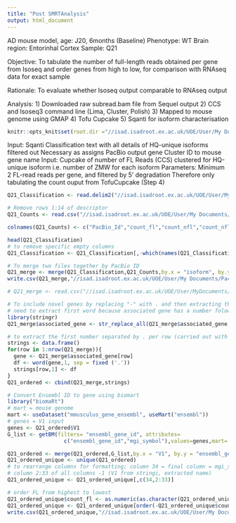 ```yaml
---
title: "Post SMRTAnalysis"
output: html_document
---
```

AD mouse model, age: J20, 6months (Baseline)
Phenotype: WT
Brain region: Entorinhal Cortex
Sample: Q21

Objective: To tabulate the number of full-length reads obtained per gene from Isoseq and order genes from high to low, for comparison with RNAseq data for exact sample 

Rationale: To evaluate whether Isoseq output comparable to RNAseq output 

Analysis: 
1) Downloaded raw subread.bam file from Sequel output 
2) CCS and Isoseq3 command line (Lima, Cluster, Polish)
3) Mapped to mouse genome using GMAP 
4) Tofu Cupcake 
5) Sqanti for isoform characterisation  

```r
knitr::opts_knit$set(root.dir ="//isad.isadroot.ex.ac.uk/UOE/User/My Documents/PacBio/AD_Mouse_Tg4510/2 months/Q21")
```
Input: Sqanti Classification text with all details of HQ-unique isoforms filtered out
  Necessary as assigns PacBio output gene Cluster ID to mouse gene name 
Input: Cupcake of number of FL Reads (CCS) clustered for HQ-unique isoform  i.e. number of ZMW for each isoform
  Parameters: Minimum 2 FL-read reads per gene, and filtered by 5' degradation
  Therefore only tabulating the count ouput from TofuCupcake (Step 4)
```r
Q21_Classification <- read.delim2("//isad.isadroot.ex.ac.uk/UOE/User/My Documents/PacBio/AD_Mouse_Tg4510/2 months/Q21/Isoseq3/Q21_classification.txt", header = TRUE)

# Remove rows 1:14 of descriptor 
Q21_Counts <- read.csv("//isad.isadroot.ex.ac.uk/UOE/User/My Documents/PacBio/AD_Mouse_Tg4510/2 months/Q21/Isoseq3/Q21.collapsed.min_fl_2.filtered.abundance.csv", header = TRUE)[-c(1:14),]

colnames(Q21_Counts) <- c("PacBio_Id","count_fl","count_nfl","count_nfl_amb","norm_fl","norm_nfl","norm_nfl_amb")
```
```r
head(Q21_Classification)
# to remove specific empty columns 
Q21_Classification <- Q21_Classification[,-which(names(Q21_Classification) %in% c("sd_cov","min_cov","FL","min_sample_cov","iso_exp","gene_exp","ratio_exp"))]
```

```r
# To merge two files together by PacBio ID
Q21_merge <- merge(Q21_Classification,Q21_Counts,by.x = "isoform", by.y = "PacBio_Id")
write.csv(Q21_merge,"//isad.isadroot.ex.ac.uk/UOE/User/My Documents/PacBio/AD_Mouse_Tg4510/2 months/Q21/Isoseq3/Merged_Q21.csv")
```

```r
# Q21_merge <- read.csv("//isad.isadroot.ex.ac.uk/UOE/User/MyDocuments/PacBio/AD_Mouse_J20/Q21/Merged_Q21.csv", header = TRUE)[,-1]

# To include novel genes by replacing "-" with . and then extracting the first word 
# need to extract first word because associated gene has a number folowed by the . for the different isoforms, therefore associated gene not recognised by biomart  
library(stringr)
Q21_merge$associated_gene <- str_replace_all(Q21_merge$associated_gene,"_",".")

# to extract the first number separated by . per row (carried out with a for loop)
strings <- data.frame()
for(row in 1:nrow(Q21_merge)){
  gene <- Q21_merge$associated_gene[row]
  df <- word(gene,1, sep = fixed ('.'))
  strings[row,1] <- df
}
Q21_ordered <- cbind(Q21_merge,strings)

```

```r
# Convert Ensembl ID to gene using biomart
library("biomaRt")
# mart = mouse genome
mart <- useDataset("mmusculus_gene_ensembl", useMart("ensembl"))
# genes = V1 input 
genes <- Q21_ordered$V1
G_list <- getBM(filters= "ensembl_gene_id", attributes=
                  c("ensembl_gene_id","mgi_symbol"),values=genes,mart= mart)

Q21_ordered <- merge(Q21_ordered,G_list,by.x = "V1", by.y = "ensembl_gene_id",all = TRUE)
Q21_ordered_unique <- unique(Q21_ordered)
# to rearrange columns for formatting; column 34 = final column = mgi_symbol 
# column 2:33 of all columns -1 (V1 from stringi, extracted name)
Q21_ordered_unique <- Q21_ordered_unique[,c(34,2:33)]

# order FL from highest to lowest
Q21_ordered_unique$count_fl <- as.numeric(as.character(Q21_ordered_unique$count_fl))
Q21_ordered_unique <- Q21_ordered_unique[order(-Q21_ordered_unique$count_fl),]
write.csv(Q21_ordered_unique,"//isad.isadroot.ex.ac.uk/UOE/User/My Documents/PacBio/AD_Mouse_Tg4510/2 months/Q21/Isoseq3/Q21_ordered_unique.csv")

```

